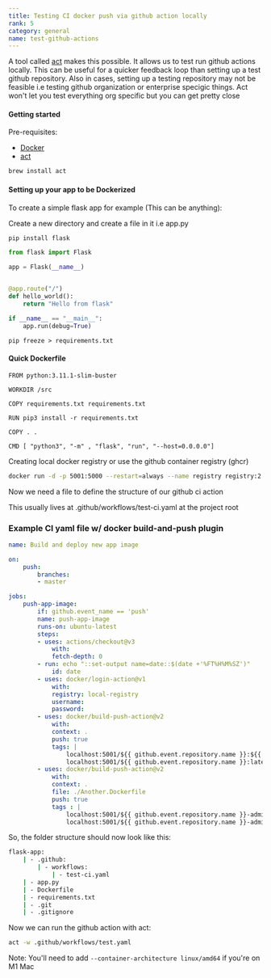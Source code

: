 ```yaml
---
title: Testing CI docker push via github action locally
rank: 5
category: general
name: test-github-actions
---
```


A tool called [act](https://github.com/nektos/act) makes this possible. It allows us to test run github actions locally. This can be useful for a quicker feedback loop than setting up a test github repository. Also in cases, setting up a testing repository may not be feasible i.e testing github organization or enterprise specigic things. Act won't let you test everything org specific but you can get pretty close

#### Getting started

Pre-requisites:

-  [Docker](https://www.docker.com/products/docker-desktop/)
-  [act](https://github.com/nektos/act)

```sh
brew install act
```

#### Setting up your app to be Dockerized

To create a simple flask app for example (This can be anything):

Create a new directory and create a file in it i.e app.py

```sh
pip install flask
```

```python
from flask import Flask

app = Flask(__name__)


@app.route("/")
def hello_world():
    return "Hello from flask"

if __name__ == "__main__":
    app.run(debug=True)
```

```
pip freeze > requirements.txt
```

#### Quick Dockerfile

```shell
FROM python:3.11.1-slim-buster

WORKDIR /src

COPY requirements.txt requirements.txt

RUN pip3 install -r requirements.txt

COPY . .

CMD [ "python3", "-m" , "flask", "run", "--host=0.0.0.0"]

```

Creating local docker registry or use the github container registry (ghcr)

```sh
docker run -d -p 5001:5000 --restart=always --name registry registry:2
```

Now we need a file to define the structure of our github ci action

This usually lives at .github/workflows/test-ci.yaml at the project root

### Example CI yaml file w/ docker build-and-push plugin

```yaml
name: Build and deploy new app image

on:
    push:
        branches:
        - master

jobs:
    push-app-image:
        if: github.event_name == 'push'
        name: push-app-image
        runs-on: ubuntu-latest
        steps:
        - uses: actions/checkout@v3
            with:
            fetch-depth: 0
        - run: echo "::set-output name=date::$(date +'%FT%H%M%SZ')"
            id: date
        - uses: docker/login-action@v1
            with:
            registry: local-registry
            username:
            password:
        - uses: docker/build-push-action@v2
            with:
            context: .
            push: true
            tags: |
                localhost:5001/${{ github.event.repository.name }}:${{ steps.date.outputs.date }}
                localhost:5001/${{ github.event.repository.name }}:latest
        - uses: docker/build-push-action@v2
            with:
            context: .
            file: ./Another.Dockerfile
            push: true
            tags : |
                localhost:5001/${{ github.event.repository.name }}-admin:${{ steps.date.outputs.date }}
                localhost:5001/${{ github.event.repository.name }}-admin:latest
```

So, the folder structure should now look like this:

```sh
flask-app:
    | - .github:
        | - workflows:
            | - test-ci.yaml
    | - app.py
    | - Dockerfile
    | - requirements.txt
    | - .git
    | - .gitignore
```

Now we can run the github action with act:

```sh
act -w .github/workflows/test.yaml
```

Note: You'll need to add `--container-architecture linux/amd64` if you're on M1 Mac
